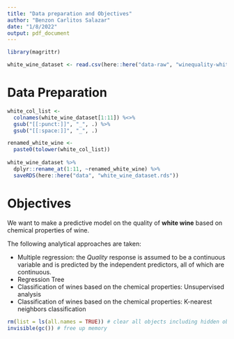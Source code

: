 ```yaml
---
title: "Data preparation and Objectives"
author: "Benzon Carlitos Salazar"
date: "1/8/2022"
output: pdf_document
---
```


```r
library(magrittr)

white_wine_dataset <- read.csv(here::here("data-raw", "winequality-white.csv"), header = TRUE, sep = ";")
```

# Data Preparation
```r
white_col_list <-
  colnames(white_wine_dataset[1:11]) %<>%
  gsub("[[:punct:]]", "_", .) %>%
  gsub("[[:space:]]", "_", .)

renamed_white_wine <-
  paste0(tolower(white_col_list))
  
white_wine_dataset %>%
  dplyr::rename_at(1:11, ~renamed_white_wine) %>%
  saveRDS(here::here("data", "white_wine_dataset.rds"))
```

# Objectives
We want to make a predictive model on the quality of **white wine** based on chemical properties of wine.

The following analytical approaches are taken:

* Multiple regression: the *Quality* response is assumed to be a continuous variable and is predicted by the independent 
predictors, all of which are continuous.
* Regression Tree
* Classification of wines based on the chemical properties: Unsupervised analysis
* Classification of wines based on the chemical properties: K-nearest neighbors classification

```r
rm(list = ls(all.names = TRUE)) # clear all objects including hidden objects
invisible(gc()) # free up memory
```